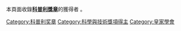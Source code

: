 本頁面收錄'''[[科普利獎章|科普利獎章]]'''的獲得者
。
{{Commonscat|Recipients of the Copley Medal}}

[[Category:科普利奖章|Category:科普利奖章]]
[[Category:科學與技術獎項得主|Category:科學與技術獎項得主]]
[[Category:皇家學會|Category:皇家學會]]